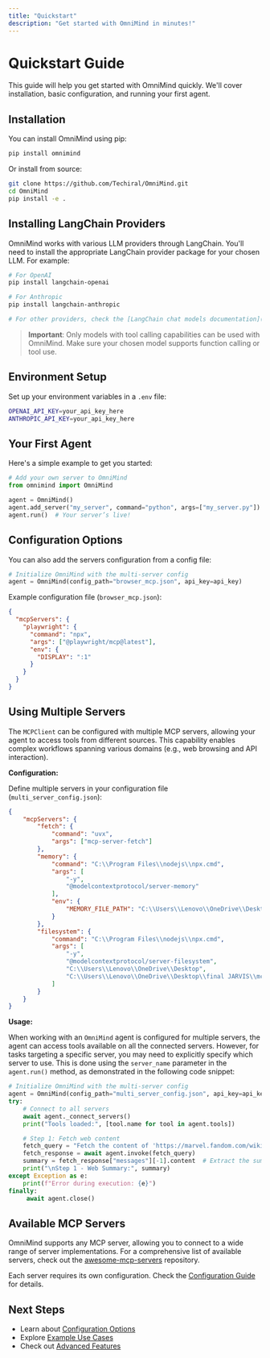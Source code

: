 ```yaml
---
title: "Quickstart"
description: "Get started with OmniMind in minutes!"
---
```


# Quickstart Guide

This guide will help you get started with OmniMind quickly. We'll cover installation, basic configuration, and running your first agent.

## Installation

You can install OmniMind using pip:

```bash
pip install omnimind
```

Or install from source:

```bash
git clone https://github.com/Techiral/OmniMind.git
cd OmniMind
pip install -e .
```

## Installing LangChain Providers

OmniMind works with various LLM providers through LangChain. You'll need to install the appropriate LangChain provider package for your chosen LLM. For example:

```bash
# For OpenAI
pip install langchain-openai

# For Anthropic
pip install langchain-anthropic

# For other providers, check the [LangChain chat models documentation](https://python.langchain.com/docs/integrations/chat/)
```

> **Important**: Only models with tool calling capabilities can be used with OmniMind. Make sure your chosen model supports function calling or tool use.

## Environment Setup

Set up your environment variables in a `.env` file:

```bash
OPENAI_API_KEY=your_api_key_here
ANTHROPIC_API_KEY=your_api_key_here
```

## Your First Agent

Here's a simple example to get you started:

```python
# Add your own server to OmniMind
from omnimind import OmniMind

agent = OmniMind()
agent.add_server("my_server", command="python", args=["my_server.py"])
agent.run()  # Your server’s live!
```

## Configuration Options

You can also add the servers configuration from a config file:

```python
# Initialize OmniMind with the multi-server config
agent = OmniMind(config_path="browser_mcp.json", api_key=api_key)
```

Example configuration file (`browser_mcp.json`):

```json
{
  "mcpServers": {
    "playwright": {
      "command": "npx",
      "args": ["@playwright/mcp@latest"],
      "env": {
        "DISPLAY": ":1"
      }
    }
  }
}
```

## Using Multiple Servers

The `MCPClient` can be configured with multiple MCP servers, allowing your agent to access tools from different sources. This capability enables complex workflows spanning various domains (e.g., web browsing and API interaction).

**Configuration:**

Define multiple servers in your configuration file (`multi_server_config.json`):

```json
{
    "mcpServers": {
        "fetch": {
            "command": "uvx",
            "args": ["mcp-server-fetch"]
        },
        "memory": {
            "command": "C:\\Program Files\\nodejs\\npx.cmd",
            "args": [
                "-y",
                "@modelcontextprotocol/server-memory"
            ],
            "env": {
                "MEMORY_FILE_PATH": "C:\\Users\\Lenovo\\OneDrive\\Desktop\\final JARVIS\\mcp\\workspace\\memory.json"
            }
        },
        "filesystem": {
            "command": "C:\\Program Files\\nodejs\\npx.cmd",
            "args": [
                "-y",
                "@modelcontextprotocol/server-filesystem",
                "C:\\Users\\Lenovo\\OneDrive\\Desktop",
                "C:\\Users\\Lenovo\\OneDrive\\Desktop\\final JARVIS\\mcp\\workspace"
            ]
        }
    }
}
```

**Usage:**

When working with an `OmniMind` agent is configured for multiple servers, the agent can access tools available on all the connected servers. However, for tasks targeting a specific server, you may need to explicitly specify which server to use. This is done using the `server_name` parameter in the `agent.run()` method, as demonstrated in the following code snippet:

```python
# Initialize OmniMind with the multi-server config
agent = OmniMind(config_path="multi_server_config.json", api_key=api_key)
try:
    # Connect to all servers
    await agent._connect_servers()
    print("Tools loaded:", [tool.name for tool in agent.tools])

    # Step 1: Fetch web content
    fetch_query = "Fetch the content of 'https://marvel.fandom.com/wiki/Stark_Industries_(Earth-616)' and summarize it"
    fetch_response = await agent.invoke(fetch_query)
    summary = fetch_response["messages"][-1].content  # Extract the summary from the last message
    print("\nStep 1 - Web Summary:", summary)
except Exception as e:
    print(f"Error during execution: {e}")
finally:
     await agent.close()
```

## Available MCP Servers

OmniMind supports any MCP server, allowing you to connect to a wide range of server implementations. For a comprehensive list of available servers, check out the [awesome-mcp-servers](https://github.com/punkpeye/awesome-mcp-servers) repository.

Each server requires its own configuration. Check the [Configuration Guide](/essentials/configuration) for details.

## Next Steps

- Learn about [Configuration Options](/essentials/configuration)
- Explore [Example Use Cases](/examples)
- Check out [Advanced Features](/essentials/advanced)